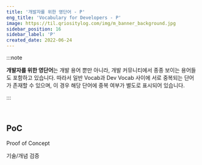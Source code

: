 ```yaml
---
title: '개발자를 위한 영단어 - P'
eng_title: 'Vocabulary for Developers - P'
image: https://til.qriositylog.com/img/m_banner_background.jpg
sidebar_position: 16
sidebar_label: 'P'
created_date: 2022-06-24
---
```


:::note

**개발자를 위한 영단어**는 개발 용어 뿐만 아니라, 개발 커뮤니티에서 종종 보이는 용어들도 포함하고 있습니다. 따라서 일반 Vocab과 Dev Vocab 사이에 서로 중복되는 단어가 존재할 수 있으며, 이 경우 해당 단어에 중복 여부가 별도로 표시되어 있습니다.

:::


<SearchBar />
<br />

## PoC

Proof of Concept

기술/개념 검증

